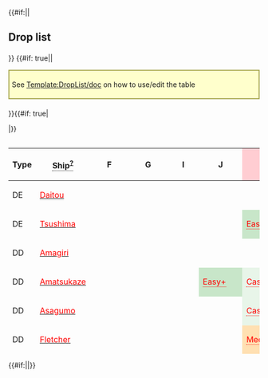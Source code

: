 {{#if:{{{compact|}}}||<h2>Drop list</h2>{{Section}}}}
{{#if: true||<div style="border: 2px solid #aa5; background: #ffc; padding: 5px; margin: 15px auto 20px;">See [[Template:DropList/doc]] on how to use/edit the table</div>
}}{{#if: true|<div class="toggle" data-target="droplist-non-rare-ship" data-default="hide" style="display: none;"><span class="toggle-show" style="cursor: pointer; color: #006cb0;">☑ All drops (enabled)</span><span class="toggle-hide" style="cursor: pointer; color: #006cb0;">☒ All drops (disabled, only rare drops)</span></div>
|}}<div style="max-height: 429px; overflow: auto;">
{| class="article-table sortable " align="center" width="100%" style="text-align:center; line-height:15px;"
!Type
!<span style="border-bottom:1px dotted;">Ship<sup>[[Template:DropList/doc|?]]</sup></span>
!F
!G
!I
!J
!style="background-color:#FFCDD2;color:red;"|'''M'''
!style="background-color:#FFCDD2;color:red;"|'''O'''
|-
|DE
|[[Daitou|<span style="color:red;">Daitou</span>]]
|
|
|
|
|
|style="background-color:#E8F5E9;color:"|<span title="Casual: &#10;&#160;&#160;S: 5.9% (108/1846)&#10;Easy: &#10;&#160;&#160;S: 5.4% (586/10852)&#10;Medium: &#10;&#160;&#160;S: 5.3% (277/5265) &#10;&#160;&#160;A: 2.7% (6/219)&#10;Hard: &#10;&#160;&#160;S: 6.4% (1635/25672) &#10;&#160;&#160;A: 3.4% (290/8620)" style="cursor:help;border-bottom:1px dotted">Casual+</span>
|-
|DE
|[[Tsushima|<span style="color:red;">Tsushima</span>]]
|
|
|
|
|style="background-color:#C8E6C9;color:red"|<span title="Easy: &#10;&#160;&#160;S: 1.2% (49/3966)&#10;Medium: &#10;&#160;&#160;S: 1.4% (135/9738)&#10;Hard: &#10;&#160;&#160;S: 2.4% (519/21545)" style="cursor:help;border-bottom:1px dotted">Easy+</span>
|
|-
|DD
|[[Amagiri|<span style="color:red;">Amagiri</span>]]
|
|
|
|
|
|style="background-color:#E8F5E9;color:red"|<span title="Casual: &#10;&#160;&#160;S: 2% (36/1846)&#10;Easy: &#10;&#160;&#160;S: 1.8% (195/10852)&#10;Medium: &#10;&#160;&#160;S: 2.1% (111/5265)&#10;Hard: &#10;&#160;&#160;S: 2% (501/25672)" style="cursor:help;border-bottom:1px dotted">Casual+</span>
|-
|DD
|[[Amatsukaze|<span style="color:red;">Amatsukaze</span>]]
|
|
|
|style="background-color:#C8E6C9;color:red"|<span title="Easy: &#10;&#160;&#160;S: 0.5% (75/14321)&#10;Medium: &#10;&#160;&#160;S: 1.6% (153/9759)&#10;Hard: &#10;&#160;&#160;S: 1.4% (571/41944)" style="cursor:help;border-bottom:1px dotted">Easy+</span>
|style="background-color:#E8F5E9;color:red"|<span title="Casual: &#10;&#160;&#160;S: 1% (7/716)&#10;Easy: &#10;&#160;&#160;S: 1.7% (67/3966)&#10;Medium: &#10;&#160;&#160;S: 1.4% (141/9738)&#10;Hard: &#10;&#160;&#160;S: 1.3% (289/21545)" style="cursor:help;border-bottom:1px dotted">Casual+</span>
|style="background-color:#E8F5E9;color:"|<span title="Casual: &#10;&#160;&#160;S: 2.3% (43/1846) &#10;&#160;&#160;A: 2.9% (1/35)&#10;Easy: &#10;&#160;&#160;S: 2% (222/10852) &#10;&#160;&#160;A: 2.1% (7/328)&#10;Medium: &#10;&#160;&#160;S: 2% (104/5265) &#10;&#160;&#160;A: 1.8% (4/219)&#10;Hard: &#10;&#160;&#160;S: 2% (514/25672) &#10;&#160;&#160;A: 2% (172/8620)" style="cursor:help;border-bottom:1px dotted">Casual+</span>
|-
|DD
|[[Asagumo|<span style="color:red;">Asagumo</span>]]
|
|
|
|
|style="background-color:#E8F5E9;color:red"|<span title="Casual: &#10;&#160;&#160;S: 2.2% (16/716)&#10;Easy: &#10;&#160;&#160;S: 1.7% (68/3966)&#10;Medium: &#10;&#160;&#160;S: 1.4% (139/9738)&#10;Hard: &#10;&#160;&#160;S: 1.2% (268/21545)" style="cursor:help;border-bottom:1px dotted">Casual+</span>
|style="background-color:#E8F5E9;color:red"|<span title="Casual: &#10;&#160;&#160;S: 1.8% (34/1846)&#10;Easy: &#10;&#160;&#160;S: 2.3% (254/10852)&#10;Medium: &#10;&#160;&#160;S: 1.8% (93/5265)&#10;Hard: &#10;&#160;&#160;S: 2% (517/25672)" style="cursor:help;border-bottom:1px dotted">Casual+</span>
|-
|DD
|[[Fletcher|<span style="color:red;">Fletcher</span>]]
|
|
|
|
|style="background-color:#FFE0B2;color:red"|<span title="Medium: &#10;&#160;&#160;S: 1.4% (138/9738)&#10;Hard: &#10;&#160;&#160;S: 2.2% (479/21545)" style="cursor:help;border-bottom:1px dotted">Medium+</span>
|
|-
|DD
|[[Hatsukaze|<span style="color:red;">Hatsukaze</span>]]
|
|
|
|style="background-color:#E8F5E9;color:red"|<span title="Casual: &#10;&#160;&#160;S: 1.5% (38/2457)&#10;Easy: &#10;&#160;&#160;S: 1.5% (218/14321)&#10;Medium: &#10;&#160;&#160;S: 1.5% (151/9759)&#10;Hard: &#10;&#160;&#160;S: 1.5% (617/41944)" style="cursor:help;border-bottom:1px dotted">Casual+</span>
|style="background-color:#E8F5E9;color:red"|<span title="Casual: &#10;&#160;&#160;S: 1.1% (8/716)&#10;Easy: &#10;&#160;&#160;S: 1.8% (72/3966)&#10;Medium: &#10;&#160;&#160;S: 1.2% (118/9738)&#10;Hard: &#10;&#160;&#160;S: 1.5% (326/21545)" style="cursor:help;border-bottom:1px dotted">Casual+</span>
|
|-
|DD
|[[Kawakaze|<span style="color:red;">Kawakaze</span>]]
|
|
|
|
|style="background-color:#E8F5E9;color:red"|<span title="Casual: &#10;&#160;&#160;S: 1% (7/716)&#10;Easy: &#10;&#160;&#160;S: 1.4% (57/3966)&#10;Medium: &#10;&#160;&#160;S: 1.3% (131/9738)&#10;Hard: &#10;&#160;&#160;S: 1.4% (292/21545)" style="cursor:help;border-bottom:1px dotted">Casual+</span>
|style="background-color:#E8F5E9;color:red"|<span title="Casual: &#10;&#160;&#160;S: 1.8% (33/1846)&#10;Easy: &#10;&#160;&#160;S: 2.2% (235/10852)&#10;Medium: &#10;&#160;&#160;S: 2% (104/5265)&#10;Hard: &#10;&#160;&#160;S: 1.9% (498/25672)" style="cursor:help;border-bottom:1px dotted">Casual+</span>
|-
|DD
|[[Minegumo|<span style="color:red;">Minegumo</span>]]
|
|
|
|
|style="background-color:#C8E6C9;color:red"|<span title="Easy: &#10;&#160;&#160;S: 1.1% (44/3966)&#10;Medium: &#10;&#160;&#160;S: 1.2% (117/9738)&#10;Hard: &#10;&#160;&#160;S: 1.4% (298/21545)" style="cursor:help;border-bottom:1px dotted">Easy+</span>
|style="background-color:#E8F5E9;color:red"|<span title="Casual: &#10;&#160;&#160;S: 1.1% (20/1846)&#10;Easy: &#10;&#160;&#160;S: 1.1% (115/10852)&#10;Medium: &#10;&#160;&#160;S: 0.9% (49/5265)&#10;Hard: &#10;&#160;&#160;S: 1% (254/25672)" style="cursor:help;border-bottom:1px dotted">Casual+</span>
|-
|DD
|[[Sagiri|<span style="color:red;">Sagiri</span>]]
|
|
|
|
|
|style="background-color:#E8F5E9;color:red"|<span title="Casual: &#10;&#160;&#160;S: 2.6% (48/1846)&#10;Easy: &#10;&#160;&#160;S: 1.9% (204/10852)&#10;Medium: &#10;&#160;&#160;S: 1.9% (98/5265)&#10;Hard: &#10;&#160;&#160;S: 2.1% (532/25672)" style="cursor:help;border-bottom:1px dotted">Casual+</span>
|-
|DD
|[[Tokitsukaze|<span style="color:red;">Tokitsukaze</span>]]
|
|
|
|style="background-color:#FFE0B2;color:red"|<span title="Medium: &#10;&#160;&#160;S: 1.4% (135/9759)&#10;Hard: &#10;&#160;&#160;S: 1.5% (623/41944)" style="cursor:help;border-bottom:1px dotted">Medium+</span>
|style="background-color:#E8F5E9;color:red"|<span title="Casual: &#10;&#160;&#160;S: 1.8% (13/716)&#10;Easy: &#10;&#160;&#160;S: 1.1% (44/3966)&#10;Medium: &#10;&#160;&#160;S: 1.4% (132/9738)&#10;Hard: &#10;&#160;&#160;S: 1.2% (262/21545)" style="cursor:help;border-bottom:1px dotted">Casual+</span>
|style="background-color:#E8F5E9;color:"|<span title="Casual: &#10;&#160;&#160;S: 2.5% (47/1846)&#10;Easy: &#10;&#160;&#160;S: 2.1% (224/10852) &#10;&#160;&#160;A: 2.7% (9/328)&#10;Medium: &#10;&#160;&#160;S: 1.7% (92/5265) &#10;&#160;&#160;A: 2.7% (6/219)&#10;Hard: &#10;&#160;&#160;S: 2.1% (534/25672) &#10;&#160;&#160;A: 2.2% (187/8620)" style="cursor:help;border-bottom:1px dotted">Casual+</span>
|-
|DD
|[[Yamakaze|<span style="color:red;">Yamakaze</span>]]
|
|
|
|style="background-color:#E8F5E9;color:red"|<span title="Casual: &#10;&#160;&#160;S: 1.2% (29/2457)&#10;Easy: &#10;&#160;&#160;S: 1% (140/14321)&#10;Medium: &#10;&#160;&#160;S: 0.9% (87/9759)&#10;Hard: &#10;&#160;&#160;S: 1% (431/41944)" style="cursor:help;border-bottom:1px dotted">Casual+</span>
|style="background-color:#E8F5E9;color:red"|<span title="Casual: &#10;&#160;&#160;S: 1.3% (9/716)&#10;Easy: &#10;&#160;&#160;S: 1.3% (50/3966)&#10;Medium: &#10;&#160;&#160;S: 1% (95/9738)&#10;Hard: &#10;&#160;&#160;S: 1.1% (235/21545)" style="cursor:help;border-bottom:1px dotted">Casual+</span>
|style="background-color:#E8F5E9;color:"|<span title="Casual: &#10;&#160;&#160;S: 1.7% (32/1846)&#10;Easy: &#10;&#160;&#160;S: 2.4% (260/10852) &#10;&#160;&#160;A: 1.8% (6/328)&#10;Medium: &#10;&#160;&#160;S: 2.3% (123/5265) &#10;&#160;&#160;A: 1.4% (3/219)&#10;Hard: &#10;&#160;&#160;S: 2.5% (632/25672) &#10;&#160;&#160;A: 1.3% (116/8620)" style="cursor:help;border-bottom:1px dotted">Casual+</span>
|-
|CL
|[[De Ruyter|<span style="color:red;">De Ruyter</span>]]
|
|
|
|
|
|style="background-color:#E8F5E9;color:"|<span title="Casual: &#10;&#160;&#160;S: 2.1% (39/1846)&#10;Easy: &#10;&#160;&#160;S: 3.2% (343/10852) &#10;&#160;&#160;A: 1.5% (5/328)&#10;Medium: &#10;&#160;&#160;S: 4.4% (230/5265) &#10;&#160;&#160;A: 0.9% (2/219)&#10;Hard: &#10;&#160;&#160;S: 5.7% (1455/25672) &#10;&#160;&#160;A: 2.2% (190/8620)" style="cursor:help;border-bottom:1px dotted">Casual+</span>
|-
|CV
|[[Amagi|<span style="color:red;">Amagi</span>]]
|
|
|
|
|
|style="background-color:#E8F5E9;color:"|<span title="Casual: &#10;&#160;&#160;S: 1.7% (32/1846)&#10;Easy: &#10;&#160;&#160;S: 2.7% (288/10852)&#10;Medium: &#10;&#160;&#160;S: 3.6% (191/5265)&#10;Hard: &#10;&#160;&#160;S: 3.5% (893/25672) &#10;&#160;&#160;A: 1.2% (103/8620)" style="cursor:help;border-bottom:1px dotted">Casual+</span>
|-
|AV
|[[Mizuho|<span style="color:red;">Mizuho</span>]]
|
|
|
|style="background-color:#FFCDD2;color:red"|<span title="Hard: &#10;&#160;&#160;S: 1.5% (611/41944)" style="cursor:help;border-bottom:1px dotted">Hard+</span>
|style="background-color:#E8F5E9;color:red"|<span title="Casual: &#10;&#160;&#160;S: 2% (14/716)&#10;Easy: &#10;&#160;&#160;S: 1.1% (45/3966)&#10;Medium: &#10;&#160;&#160;S: 1.5% (148/9738)&#10;Hard: &#10;&#160;&#160;S: 1.5% (317/21545)" style="cursor:help;border-bottom:1px dotted">Casual+</span>
|
|- class="toggle-target-droplist-non-rare-ship" style="display:none;"
|DD
|[[Yukikaze|<span style="color:green;">Yukikaze</span>]]
|
|
|
|
|
|style="background-color:#E8F5E9;color:red"|<span title="Casual: &#10;&#160;&#160;S: 1.6% (30/1846)&#10;Easy: &#10;&#160;&#160;S: 1.9% (207/10852)&#10;Medium: &#10;&#160;&#160;S: 2% (103/5265)&#10;Hard: &#10;&#160;&#160;S: 2% (523/25672)" style="cursor:help;border-bottom:1px dotted">Casual+</span>
|- class="toggle-target-droplist-non-rare-ship" style="display:none;"
|CL
|[[Nagara|<span style="color:green;">Nagara</span>]]
|style="background-color:#E8F5E9;color:red"|<span title="Casual: &#10;&#160;&#160;S: 3.8% (2/52)&#10;Easy: &#10;&#160;&#160;S: 1.1% (7/633)&#10;Hard: &#10;&#160;&#160;S: 0.9% (8/922)" style="cursor:help;border-bottom:1px dotted">Casual+</span>
|style="background-color:#E8F5E9;color:red"|<span title="Casual: &#10;&#160;&#160;S: 1.4% (38/2653)&#10;Easy: &#10;&#160;&#160;S: 1.3% (200/15477)&#10;Medium: &#10;&#160;&#160;S: 1.5% (228/15353)&#10;Hard: &#10;&#160;&#160;S: 1.4% (940/68016)" style="cursor:help;border-bottom:1px dotted">Casual+</span>
|
|style="background-color:#E8F5E9;color:red"|<span title="Casual: &#10;&#160;&#160;S: 1.2% (30/2457)&#10;Easy: &#10;&#160;&#160;S: 1.5% (208/14321)&#10;Medium: &#10;&#160;&#160;S: 1.4% (141/9759)&#10;Hard: &#10;&#160;&#160;S: 1.4% (592/41944)" style="cursor:help;border-bottom:1px dotted">Casual+</span>
|style="background-color:#E8F5E9;color:"|<span title="Casual: &#10;&#160;&#160;S: 2.1% (15/716)&#10;Easy: &#10;&#160;&#160;S: 1.8% (72/3966) &#10;&#160;&#160;A: 1.3% (7/558)&#10;Medium: &#10;&#160;&#160;S: 1.3% (127/9738) &#10;&#160;&#160;A: 0.8% (12/1505)&#10;Hard: &#10;&#160;&#160;S: 1.5% (321/21545) &#10;&#160;&#160;A: 1.3% (166/13220)" style="cursor:help;border-bottom:1px dotted">Casual+</span>
|
|- class="toggle-target-droplist-non-rare-ship" style="display:none;"
|CL
|[[Sendai|<span style="color:green;">Sendai</span>]]
|style="background-color:#C8E6C9;color:red"|<span title="Easy: &#10;&#160;&#160;S: 0.9% (6/633)&#10;Hard: &#10;&#160;&#160;S: 1.4% (13/922)" style="cursor:help;border-bottom:1px dotted">Easy+</span>
|style="background-color:#E8F5E9;color:red"|<span title="Casual: &#10;&#160;&#160;S: 1.4% (38/2653)&#10;Easy: &#10;&#160;&#160;S: 1.4% (215/15477)&#10;Medium: &#10;&#160;&#160;S: 1.5% (232/15353)&#10;Hard: &#10;&#160;&#160;S: 1.3% (917/68016)" style="cursor:help;border-bottom:1px dotted">Casual+</span>
|style="background-color:#FFCDD2;color:red"|<span title="Hard: &#10;&#160;&#160;S: 1.6% (1/62)" style="cursor:help;border-bottom:1px dotted">Hard+</span>
|style="background-color:#E8F5E9;color:red"|<span title="Casual: &#10;&#160;&#160;S: 1.1% (27/2457)&#10;Easy: &#10;&#160;&#160;S: 1.4% (196/14321)&#10;Medium: &#10;&#160;&#160;S: 1.5% (142/9759)&#10;Hard: &#10;&#160;&#160;S: 1.4% (578/41944)" style="cursor:help;border-bottom:1px dotted">Casual+</span>
|style="background-color:#E8F5E9;color:"|<span title="Casual: &#10;&#160;&#160;S: 0.6% (4/716)&#10;Easy: &#10;&#160;&#160;S: 1.3% (52/3966) &#10;&#160;&#160;A: 1.4% (8/558)&#10;Medium: &#10;&#160;&#160;S: 1.3% (127/9738) &#10;&#160;&#160;A: 1.3% (19/1505)&#10;Hard: &#10;&#160;&#160;S: 1.4% (307/21545) &#10;&#160;&#160;A: 1.2% (153/13220)" style="cursor:help;border-bottom:1px dotted">Casual+</span>
|
|- class="toggle-target-droplist-non-rare-ship" style="display:none;"
|CA
|[[Atago|<span style="color:green;">Atago</span>]]
|style="background-color:#C8E6C9;color:red"|<span title="Easy: &#10;&#160;&#160;S: 1.3% (8/633)&#10;Medium: &#10;&#160;&#160;S: 2.4% (3/126)&#10;Hard: &#10;&#160;&#160;S: 1.3% (12/922)" style="cursor:help;border-bottom:1px dotted">Easy+</span>
|style="background-color:#E8F5E9;color:red"|<span title="Casual: &#10;&#160;&#160;S: 1.6% (42/2653)&#10;Easy: &#10;&#160;&#160;S: 1.4% (217/15477)&#10;Medium: &#10;&#160;&#160;S: 1.2% (191/15353)&#10;Hard: &#10;&#160;&#160;S: 1.4% (978/68016)" style="cursor:help;border-bottom:1px dotted">Casual+</span>
|
|style="background-color:#E8F5E9;color:red"|<span title="Casual: &#10;&#160;&#160;S: 1.5% (36/2457)&#10;Easy: &#10;&#160;&#160;S: 1.3% (190/14321)&#10;Medium: &#10;&#160;&#160;S: 1.3% (125/9759)&#10;Hard: &#10;&#160;&#160;S: 1.4% (605/41944)" style="cursor:help;border-bottom:1px dotted">Casual+</span>
|style="background-color:#E8F5E9;color:"|<span title="Casual: &#10;&#160;&#160;S: 1.1% (8/716)&#10;Easy: &#10;&#160;&#160;S: 1.5% (58/3966)&#10;Medium: &#10;&#160;&#160;S: 1.3% (130/9738)&#10;Hard: &#10;&#160;&#160;S: 1.5% (321/21545) &#10;&#160;&#160;A: 1.3% (178/13220)" style="cursor:help;border-bottom:1px dotted">Casual+</span>
|style="background-color:#E8F5E9;color:"|<span title="Casual: &#10;&#160;&#160;S: 1.8% (33/1846) &#10;&#160;&#160;A: 2.9% (1/35)&#10;Easy: &#10;&#160;&#160;S: 2.1% (226/10852) &#10;&#160;&#160;A: 1.2% (4/328)&#10;Medium: &#10;&#160;&#160;S: 1.7% (89/5265) &#10;&#160;&#160;A: 2.3% (5/219)&#10;Hard: &#10;&#160;&#160;S: 2% (513/25672) &#10;&#160;&#160;A: 1.9% (161/8620)" style="cursor:help;border-bottom:1px dotted">Casual+</span>
|- class="toggle-target-droplist-non-rare-ship" style="display:none;"
|CA
|[[Chikuma|<span style="color:green;">Chikuma</span>]]
|
|
|
|
|
|style="background-color:#E8F5E9;color:"|<span title="Casual: &#10;&#160;&#160;S: 1.3% (24/1846)&#10;Easy: &#10;&#160;&#160;S: 1.9% (208/10852) &#10;&#160;&#160;A: 2.1% (7/328)&#10;Medium: &#10;&#160;&#160;S: 2% (103/5265) &#10;&#160;&#160;A: 3.2% (7/219)&#10;Hard: &#10;&#160;&#160;S: 1.7% (434/25672) &#10;&#160;&#160;A: 2.1% (180/8620)" style="cursor:help;border-bottom:1px dotted">Casual+</span>
|- class="toggle-target-droplist-non-rare-ship" style="display:none;"
|CA
|[[Kinugasa|<span style="color:green;">Kinugasa</span>]]
|style="background-color:#FFCDD2;color:red"|<span title="Hard: &#10;&#160;&#160;S: 1.4% (13/922)" style="cursor:help;border-bottom:1px dotted">Hard+</span>
|style="background-color:#FFCDD2;color:red"|<span title="Hard: &#10;&#160;&#160;S: 1.4% (961/68016)" style="cursor:help;border-bottom:1px dotted">Hard+</span>
|
|style="background-color:#E8F5E9;color:red"|<span title="Casual: &#10;&#160;&#160;S: 1.3% (33/2457)&#10;Easy: &#10;&#160;&#160;S: 1.6% (224/14321)&#10;Medium: &#10;&#160;&#160;S: 1.4% (139/9759)&#10;Hard: &#10;&#160;&#160;S: 1.4% (600/41944)" style="cursor:help;border-bottom:1px dotted">Casual+</span>
|style="background-color:#E8F5E9;color:red"|<span title="Casual: &#10;&#160;&#160;S: 0.8% (6/716)&#10;Easy: &#10;&#160;&#160;S: 1.5% (58/3966)&#10;Medium: &#10;&#160;&#160;S: 1.4% (138/9738)&#10;Hard: &#10;&#160;&#160;S: 1.3% (283/21545)" style="cursor:help;border-bottom:1px dotted">Casual+</span>
|style="background-color:#E8F5E9;color:"|<span title="Casual: &#10;&#160;&#160;S: 1.8% (33/1846) &#10;&#160;&#160;A: 5.7% (2/35)&#10;Easy: &#10;&#160;&#160;S: 1.8% (193/10852) &#10;&#160;&#160;A: 1.5% (5/328)&#10;Medium: &#10;&#160;&#160;S: 1.9% (101/5265) &#10;&#160;&#160;A: 1.8% (4/219)&#10;Hard: &#10;&#160;&#160;S: 2% (506/25672) &#10;&#160;&#160;A: 1.9% (164/8620)" style="cursor:help;border-bottom:1px dotted">Casual+</span>
|- class="toggle-target-droplist-non-rare-ship" style="display:none;"
|CA
|[[Kumano|<span style="color:green;">Kumano</span>]]
|
|
|
|
|
|style="background-color:#E8F5E9;color:"|<span title="Casual: &#10;&#160;&#160;S: 2.1% (39/1846) &#10;&#160;&#160;A: 2.9% (1/35)&#10;Easy: &#10;&#160;&#160;S: 1.9% (203/10852) &#10;&#160;&#160;A: 0.9% (3/328)&#10;Medium: &#10;&#160;&#160;S: 2% (107/5265) &#10;&#160;&#160;A: 2.3% (5/219)&#10;Hard: &#10;&#160;&#160;S: 2% (509/25672) &#10;&#160;&#160;A: 1.7% (143/8620)" style="cursor:help;border-bottom:1px dotted">Casual+</span>
|- class="toggle-target-droplist-non-rare-ship" style="display:none;"
|CA
|[[Mogami|<span style="color:green;">Mogami</span>]]
|style="background-color:#E8F5E9;color:red"|<span title="Casual: &#10;&#160;&#160;S: 1.9% (1/52)&#10;Easy: &#10;&#160;&#160;S: 0.8% (5/633)&#10;Medium: &#10;&#160;&#160;S: 1.6% (2/126)&#10;Hard: &#10;&#160;&#160;S: 1.5% (14/922)" style="cursor:help;border-bottom:1px dotted">Casual+</span>
|style="background-color:#E8F5E9;color:red"|<span title="Casual: &#10;&#160;&#160;S: 1.3% (34/2653)&#10;Easy: &#10;&#160;&#160;S: 1.3% (200/15477)&#10;Medium: &#10;&#160;&#160;S: 1.6% (239/15353)&#10;Hard: &#10;&#160;&#160;S: 1.4% (923/68016)" style="cursor:help;border-bottom:1px dotted">Casual+</span>
|
|style="background-color:#E8F5E9;color:red"|<span title="Casual: &#10;&#160;&#160;S: 2.1% (51/2457)&#10;Easy: &#10;&#160;&#160;S: 1.4% (201/14321)&#10;Medium: &#10;&#160;&#160;S: 1.3% (123/9759)&#10;Hard: &#10;&#160;&#160;S: 1.5% (626/41944)" style="cursor:help;border-bottom:1px dotted">Casual+</span>
|style="background-color:#E8F5E9;color:red"|<span title="Casual: &#10;&#160;&#160;S: 1.8% (13/716)&#10;Easy: &#10;&#160;&#160;S: 1.2% (48/3966)&#10;Medium: &#10;&#160;&#160;S: 1.1% (106/9738)&#10;Hard: &#10;&#160;&#160;S: 1.4% (299/21545)" style="cursor:help;border-bottom:1px dotted">Casual+</span>
|style="background-color:#E8F5E9;color:"|<span title="Casual: &#10;&#160;&#160;S: 1.2% (22/1846) &#10;&#160;&#160;A: 8.6% (3/35)&#10;Easy: &#10;&#160;&#160;S: 2.1% (223/10852) &#10;&#160;&#160;A: 2.4% (8/328)&#10;Medium: &#10;&#160;&#160;S: 2.1% (108/5265) &#10;&#160;&#160;A: 1.4% (3/219)&#10;Hard: &#10;&#160;&#160;S: 2.1% (531/25672) &#10;&#160;&#160;A: 2.2% (188/8620)" style="cursor:help;border-bottom:1px dotted">Casual+</span>
|- class="toggle-target-droplist-non-rare-ship" style="display:none;"
|CA
|[[Myoukou|<span style="color:green;">Myoukou</span>]]
|style="background-color:#C8E6C9;color:red"|<span title="Easy: &#10;&#160;&#160;S: 1.3% (8/633)&#10;Medium: &#10;&#160;&#160;S: 0.8% (1/126)&#10;Hard: &#10;&#160;&#160;S: 1.3% (12/922)" style="cursor:help;border-bottom:1px dotted">Easy+</span>
|style="background-color:#E8F5E9;color:red"|<span title="Casual: &#10;&#160;&#160;S: 1.3% (35/2653)&#10;Easy: &#10;&#160;&#160;S: 1.4% (214/15477)&#10;Medium: &#10;&#160;&#160;S: 1.4% (209/15353)&#10;Hard: &#10;&#160;&#160;S: 1.4% (975/68016)" style="cursor:help;border-bottom:1px dotted">Casual+</span>
|
|style="background-color:#E8F5E9;color:red"|<span title="Casual: &#10;&#160;&#160;S: 1.6% (39/2457)&#10;Easy: &#10;&#160;&#160;S: 1.6% (224/14321)&#10;Medium: &#10;&#160;&#160;S: 1.2% (118/9759)&#10;Hard: &#10;&#160;&#160;S: 1.4% (573/41944)" style="cursor:help;border-bottom:1px dotted">Casual+</span>
|style="background-color:#E8F5E9;color:red"|<span title="Casual: &#10;&#160;&#160;S: 1.5% (11/716)&#10;Easy: &#10;&#160;&#160;S: 1.5% (58/3966)&#10;Medium: &#10;&#160;&#160;S: 1.3% (131/9738)&#10;Hard: &#10;&#160;&#160;S: 1.3% (278/21545)" style="cursor:help;border-bottom:1px dotted">Casual+</span>
|style="background-color:#E8F5E9;color:"|<span title="Casual: &#10;&#160;&#160;S: 1.9% (35/1846) &#10;&#160;&#160;A: 2.9% (1/35)&#10;Easy: &#10;&#160;&#160;S: 1.7% (181/10852) &#10;&#160;&#160;A: 3.4% (11/328)&#10;Medium: &#10;&#160;&#160;S: 2% (103/5265) &#10;&#160;&#160;A: 4.6% (10/219)&#10;Hard: &#10;&#160;&#160;S: 1.9% (486/25672) &#10;&#160;&#160;A: 2% (171/8620)" style="cursor:help;border-bottom:1px dotted">Casual+</span>
|- class="toggle-target-droplist-non-rare-ship" style="display:none;"
|CA
|[[Suzuya|<span style="color:green;">Suzuya</span>]]
|
|
|
|
|
|style="background-color:#E8F5E9;color:"|<span title="Casual: &#10;&#160;&#160;S: 1.6% (30/1846) &#10;&#160;&#160;A: 5.7% (2/35)&#10;Easy: &#10;&#160;&#160;S: 1.9% (208/10852) &#10;&#160;&#160;A: 2.4% (8/328)&#10;Medium: &#10;&#160;&#160;S: 2% (104/5265) &#10;&#160;&#160;A: 1.8% (4/219)&#10;Hard: &#10;&#160;&#160;S: 2.2% (563/25672) &#10;&#160;&#160;A: 2% (169/8620)" style="cursor:help;border-bottom:1px dotted">Casual+</span>
|- class="toggle-target-droplist-non-rare-ship" style="display:none;"
|CA
|[[Takao|<span style="color:green;">Takao</span>]]
|style="background-color:#E8F5E9;color:red"|<span title="Casual: &#10;&#160;&#160;S: 1.9% (1/52)&#10;Easy: &#10;&#160;&#160;S: 1.9% (12/633)&#10;Medium: &#10;&#160;&#160;S: 2.4% (3/126)&#10;Hard: &#10;&#160;&#160;S: 1.2% (11/922)" style="cursor:help;border-bottom:1px dotted">Casual+</span>
|style="background-color:#E8F5E9;color:red"|<span title="Casual: &#10;&#160;&#160;S: 1.7% (45/2653)&#10;Easy: &#10;&#160;&#160;S: 1.4% (220/15477)&#10;Medium: &#10;&#160;&#160;S: 1.4% (209/15353)&#10;Hard: &#10;&#160;&#160;S: 1.4% (931/68016)" style="cursor:help;border-bottom:1px dotted">Casual+</span>
|
|style="background-color:#E8F5E9;color:red"|<span title="Casual: &#10;&#160;&#160;S: 1.1% (26/2457)&#10;Easy: &#10;&#160;&#160;S: 1.4% (199/14321)&#10;Medium: &#10;&#160;&#160;S: 1.4% (133/9759)&#10;Hard: &#10;&#160;&#160;S: 1.5% (616/41944)" style="cursor:help;border-bottom:1px dotted">Casual+</span>
|style="background-color:#E8F5E9;color:red"|<span title="Casual: &#10;&#160;&#160;S: 1% (7/716)&#10;Easy: &#10;&#160;&#160;S: 0.9% (36/3966)&#10;Medium: &#10;&#160;&#160;S: 1.3% (128/9738)&#10;Hard: &#10;&#160;&#160;S: 1.5% (315/21545)" style="cursor:help;border-bottom:1px dotted">Casual+</span>
|
|- class="toggle-target-droplist-non-rare-ship" style="display:none;"
|CA
|[[Tone|<span style="color:green;">Tone</span>]]
|
|
|
|
|
|style="background-color:#E8F5E9;color:"|<span title="Casual: &#10;&#160;&#160;S: 1.8% (34/1846) &#10;&#160;&#160;A: 2.9% (1/35)&#10;Easy: &#10;&#160;&#160;S: 1.9% (206/10852) &#10;&#160;&#160;A: 0.6% (2/328)&#10;Medium: &#10;&#160;&#160;S: 2.1% (112/5265) &#10;&#160;&#160;A: 0.5% (1/219)&#10;Hard: &#10;&#160;&#160;S: 2.1% (537/25672) &#10;&#160;&#160;A: 1.9% (168/8620)" style="cursor:help;border-bottom:1px dotted">Casual+</span>
|- class="toggle-target-droplist-non-rare-ship" style="display:none;"
|CVL
|[[Hiyou|<span style="color:green;">Hiyou</span>]]
|
|
|
|
|
|style="background-color:#E8F5E9;color:"|<span title="Casual: &#10;&#160;&#160;S: 1.4% (26/1846)&#10;Easy: &#10;&#160;&#160;S: 1.9% (203/10852) &#10;&#160;&#160;A: 2.4% (8/328)&#10;Medium: &#10;&#160;&#160;S: 2.2% (116/5265) &#10;&#160;&#160;A: 4.1% (9/219)&#10;Hard: &#10;&#160;&#160;S: 1.9% (489/25672) &#10;&#160;&#160;A: 2% (171/8620)" style="cursor:help;border-bottom:1px dotted">Casual+</span>
|- class="toggle-target-droplist-non-rare-ship" style="display:none;"
|CVL
|[[Junyou|<span style="color:green;">Junyou</span>]]
|
|
|
|
|
|style="background-color:#E8F5E9;color:"|<span title="Casual: &#10;&#160;&#160;S: 2.1% (38/1846) &#10;&#160;&#160;A: 2.9% (1/35)&#10;Easy: &#10;&#160;&#160;S: 2.2% (234/10852) &#10;&#160;&#160;A: 1.5% (5/328)&#10;Medium: &#10;&#160;&#160;S: 2.1% (108/5265) &#10;&#160;&#160;A: 1.4% (3/219)&#10;Hard: &#10;&#160;&#160;S: 1.9% (498/25672) &#10;&#160;&#160;A: 1.9% (168/8620)" style="cursor:help;border-bottom:1px dotted">Casual+</span>
|- class="toggle-target-droplist-non-rare-ship" style="display:none;"
|CVL
|[[Ryuujou|<span style="color:green;">Ryuujou</span>]]
|style="background-color:#C8E6C9;color:red"|<span title="Easy: &#10;&#160;&#160;S: 1.6% (10/633)&#10;Medium: &#10;&#160;&#160;S: 3.2% (4/126)&#10;Hard: &#10;&#160;&#160;S: 1.5% (14/922)" style="cursor:help;border-bottom:1px dotted">Easy+</span>
|style="background-color:#E8F5E9;color:red"|<span title="Casual: &#10;&#160;&#160;S: 1.8% (49/2653)&#10;Easy: &#10;&#160;&#160;S: 1.2% (183/15477)&#10;Medium: &#10;&#160;&#160;S: 1.4% (221/15353)&#10;Hard: &#10;&#160;&#160;S: 1.4% (951/68016)" style="cursor:help;border-bottom:1px dotted">Casual+</span>
|style="background-color:#FFCDD2;color:red"|<span title="Hard: &#10;&#160;&#160;S: 3.2% (2/62)" style="cursor:help;border-bottom:1px dotted">Hard+</span>
|style="background-color:#E8F5E9;color:red"|<span title="Casual: &#10;&#160;&#160;S: 1.2% (29/2457)&#10;Easy: &#10;&#160;&#160;S: 1.3% (184/14321)&#10;Medium: &#10;&#160;&#160;S: 1.4% (133/9759)&#10;Hard: &#10;&#160;&#160;S: 1.4% (584/41944)" style="cursor:help;border-bottom:1px dotted">Casual+</span>
|style="background-color:#E8F5E9;color:"|<span title="Casual: &#10;&#160;&#160;S: 1.1% (8/716)&#10;Easy: &#10;&#160;&#160;S: 1.1% (43/3966)&#10;Medium: &#10;&#160;&#160;S: 1.6% (156/9738) &#10;&#160;&#160;A: 1.3% (19/1505)&#10;Hard: &#10;&#160;&#160;S: 1.2% (266/21545) &#10;&#160;&#160;A: 1.1% (152/13220)" style="cursor:help;border-bottom:1px dotted">Casual+</span>
|
|- class="toggle-target-droplist-non-rare-ship" style="display:none;"
|CVL
|[[Shouhou|<span style="color:green;">Shouhou</span>]]
|style="background-color:#E8F5E9;color:red"|<span title="Casual: &#10;&#160;&#160;S: 3.8% (2/52)&#10;Easy: &#10;&#160;&#160;S: 1.6% (10/633)&#10;Medium: &#10;&#160;&#160;S: 2.4% (3/126)&#10;Hard: &#10;&#160;&#160;S: 1.3% (12/922)" style="cursor:help;border-bottom:1px dotted">Casual+</span>
|style="background-color:#E8F5E9;color:red"|<span title="Casual: &#10;&#160;&#160;S: 1.5% (40/2653)&#10;Easy: &#10;&#160;&#160;S: 1.4% (217/15477)&#10;Medium: &#10;&#160;&#160;S: 1.5% (226/15353)&#10;Hard: &#10;&#160;&#160;S: 1.4% (978/68016)" style="cursor:help;border-bottom:1px dotted">Casual+</span>
|style="background-color:#FFCDD2;color:red"|<span title="Hard: &#10;&#160;&#160;S: 4.8% (3/62)" style="cursor:help;border-bottom:1px dotted">Hard+</span>
|style="background-color:#E8F5E9;color:red"|<span title="Casual: &#10;&#160;&#160;S: 1.3% (31/2457)&#10;Easy: &#10;&#160;&#160;S: 1.3% (189/14321)&#10;Medium: &#10;&#160;&#160;S: 1.3% (127/9759)&#10;Hard: &#10;&#160;&#160;S: 1.5% (628/41944)" style="cursor:help;border-bottom:1px dotted">Casual+</span>
|style="background-color:#E8F5E9;color:"|<span title="Casual: &#10;&#160;&#160;S: 1% (7/716)&#10;Easy: &#10;&#160;&#160;S: 1.3% (53/3966)&#10;Medium: &#10;&#160;&#160;S: 1.3% (130/9738)&#10;Hard: &#10;&#160;&#160;S: 1.4% (295/21545) &#10;&#160;&#160;A: 1.3% (167/13220)" style="cursor:help;border-bottom:1px dotted">Casual+</span>
|
|- class="toggle-target-droplist-non-rare-ship" style="display:none;"
|FBB
|[[Haruna|<span style="color:green;">Haruna</span>]]
|
|
|
|
|
|style="background-color:#E8F5E9;color:red"|<span title="Casual: &#10;&#160;&#160;S: 2.2% (41/1846)&#10;Easy: &#10;&#160;&#160;S: 2% (214/10852)&#10;Medium: &#10;&#160;&#160;S: 1.9% (102/5265)&#10;Hard: &#10;&#160;&#160;S: 2.2% (570/25672)" style="cursor:help;border-bottom:1px dotted">Casual+</span>
|- class="toggle-target-droplist-non-rare-ship" style="display:none;"
|FBB
|[[Hiei|<span style="color:green;">Hiei</span>]]
|
|
|
|
|
|style="background-color:#E8F5E9;color:red"|<span title="Casual: &#10;&#160;&#160;S: 2.6% (48/1846)&#10;Easy: &#10;&#160;&#160;S: 1.9% (204/10852)&#10;Medium: &#10;&#160;&#160;S: 2.2% (117/5265)&#10;Hard: &#10;&#160;&#160;S: 2% (509/25672)" style="cursor:help;border-bottom:1px dotted">Casual+</span>
|- class="toggle-target-droplist-non-rare-ship" style="display:none;"
|FBB
|[[Kirishima|<span style="color:green;">Kirishima</span>]]
|
|
|
|
|
|style="background-color:#E8F5E9;color:red"|<span title="Casual: &#10;&#160;&#160;S: 2.2% (40/1846)&#10;Easy: &#10;&#160;&#160;S: 2.1% (232/10852)&#10;Medium: &#10;&#160;&#160;S: 2% (104/5265)&#10;Hard: &#10;&#160;&#160;S: 2.1% (534/25672)" style="cursor:help;border-bottom:1px dotted">Casual+</span>
|- class="toggle-target-droplist-non-rare-ship" style="display:none;"
|FBB
|[[Kongou|<span style="color:green;">Kongou</span>]]
|
|
|
|
|
|style="background-color:#E8F5E9;color:red"|<span title="Casual: &#10;&#160;&#160;S: 1.7% (32/1846)&#10;Easy: &#10;&#160;&#160;S: 2.2% (239/10852)&#10;Medium: &#10;&#160;&#160;S: 2% (103/5265)&#10;Hard: &#10;&#160;&#160;S: 1.9% (479/25672)" style="cursor:help;border-bottom:1px dotted">Casual+</span>
|- class="toggle-target-droplist-non-rare-ship" style="display:none;"
|BB
|[[Fusou|<span style="color:green;">Fusou</span>]]
|
|
|
|
|
|style="background-color:#E8F5E9;color:"|<span title="Casual: &#10;&#160;&#160;S: 2.1% (39/1846) &#10;&#160;&#160;A: 5.7% (2/35)&#10;Easy: &#10;&#160;&#160;S: 2.1% (224/10852) &#10;&#160;&#160;A: 1.8% (6/328)&#10;Medium: &#10;&#160;&#160;S: 2.4% (125/5265) &#10;&#160;&#160;A: 0.9% (2/219)&#10;Hard: &#10;&#160;&#160;S: 2.1% (534/25672) &#10;&#160;&#160;A: 2% (170/8620)" style="cursor:help;border-bottom:1px dotted">Casual+</span>
|- class="toggle-target-droplist-non-rare-ship" style="display:none;"
|BB
|[[Hyuuga|<span style="color:green;">Hyuuga</span>]]
|
|
|
|
|
|style="background-color:#E8F5E9;color:"|<span title="Casual: &#10;&#160;&#160;S: 2% (36/1846) &#10;&#160;&#160;A: 2.9% (1/35)&#10;Easy: &#10;&#160;&#160;S: 2.1% (229/10852) &#10;&#160;&#160;A: 0.9% (3/328)&#10;Medium: &#10;&#160;&#160;S: 2% (107/5265) &#10;&#160;&#160;A: 1.8% (4/219)&#10;Hard: &#10;&#160;&#160;S: 2% (510/25672) &#10;&#160;&#160;A: 2% (169/8620)" style="cursor:help;border-bottom:1px dotted">Casual+</span>
|- class="toggle-target-droplist-non-rare-ship" style="display:none;"
|BB
|[[Ise|<span style="color:green;">Ise</span>]]
|
|
|
|
|
|style="background-color:#E8F5E9;color:"|<span title="Casual: &#10;&#160;&#160;S: 2% (37/1846)&#10;Easy: &#10;&#160;&#160;S: 1.8% (190/10852) &#10;&#160;&#160;A: 2.1% (7/328)&#10;Medium: &#10;&#160;&#160;S: 2% (105/5265) &#10;&#160;&#160;A: 1.8% (4/219)&#10;Hard: &#10;&#160;&#160;S: 2.2% (563/25672) &#10;&#160;&#160;A: 1.9% (168/8620)" style="cursor:help;border-bottom:1px dotted">Casual+</span>
|- class="toggle-target-droplist-non-rare-ship" style="display:none;"
|BB
|[[Yamashiro|<span style="color:green;">Yamashiro</span>]]
|
|
|
|
|
|style="background-color:#E8F5E9;color:"|<span title="Casual: &#10;&#160;&#160;S: 2% (37/1846) &#10;&#160;&#160;A: 2.9% (1/35)&#10;Easy: &#10;&#160;&#160;S: 2.1% (223/10852) &#10;&#160;&#160;A: 1.2% (4/328)&#10;Medium: &#10;&#160;&#160;S: 2% (105/5265) &#10;&#160;&#160;A: 3.7% (8/219)&#10;Hard: &#10;&#160;&#160;S: 2% (506/25672) &#10;&#160;&#160;A: 1.7% (144/8620)" style="cursor:help;border-bottom:1px dotted">Casual+</span>
|- class="toggle-target-droplist-non-rare-ship" style="display:none;"
|CV
|[[Akagi|<span style="color:green;">Akagi</span>]]
|
|
|
|
|
|style="background-color:#E8F5E9;color:red"|<span title="Casual: &#10;&#160;&#160;S: 2.1% (39/1846)&#10;Easy: &#10;&#160;&#160;S: 2.1% (229/10852)&#10;Medium: &#10;&#160;&#160;S: 2.3% (121/5265)&#10;Hard: &#10;&#160;&#160;S: 1.9% (493/25672)" style="cursor:help;border-bottom:1px dotted">Casual+</span>
|- class="toggle-target-droplist-non-rare-ship" style="display:none;"
|CV
|[[Kaga|<span style="color:green;">Kaga</span>]]
|
|
|
|
|
|style="background-color:#E8F5E9;color:red"|<span title="Casual: &#10;&#160;&#160;S: 2.2% (41/1846)&#10;Easy: &#10;&#160;&#160;S: 2.3% (247/10852)&#10;Medium: &#10;&#160;&#160;S: 1.7% (90/5265)&#10;Hard: &#10;&#160;&#160;S: 1.9% (489/25672)" style="cursor:help;border-bottom:1px dotted">Casual+</span>
|}
{| style="width:100%;" align="center" cellspacing="0" class="article-table mw-collapsible mw-collapsed"
!Notes
|-
|<pre>ship ignored: Akatsuki
ship ignored: Akebono
ship ignored: Arare
ship ignored: Arashio
ship ignored: Asashio
ship ignored: Ayanami
ship ignored: Fubuki
ship ignored: Fumizuki
ship ignored: Hatsuharu
ship ignored: Hatsuyuki
ship ignored: Ikazuchi
ship ignored: Inazuma
ship ignored: Isonami
ship ignored: Kagerou
ship ignored: Kasumi
ship ignored: Kisaragi
ship ignored: Kuroshio
ship ignored: Michishio
ship ignored: Mikazuki
ship ignored: Miyuki
ship ignored: Murakumo
ship ignored: Murasame
ship ignored: Mutsuki
ship ignored: Nenohi
ship ignored: Ooshio
ship ignored: Samidare
ship ignored: Satsuki
ship ignored: Sazanami
ship ignored: Shigure
ship ignored: Shikinami
ship ignored: Shiranui
ship ignored: Shiratsuyu
ship ignored: Shirayuki
ship ignored: Suzukaze
ship ignored: Ushio
ship ignored: Yuudachi
ship ignored: Isuzu
ship ignored: Jintsuu
ship ignored: Kiso
ship ignored: Kuma
ship ignored: Naka
ship ignored: Natori
ship ignored: Tama
ship ignored: Yura
ship ignored: Aoba
ship ignored: Ashigara
ship ignored: Choukai
ship ignored: Furutaka
ship ignored: Haguro
ship ignored: Kako
ship ignored: Maya
ship ignored: Nachi
node ignored: L for Amagi
</pre>
|}</div>
{{#if:{{{compact|}}}||{{SectionEnd}}}}